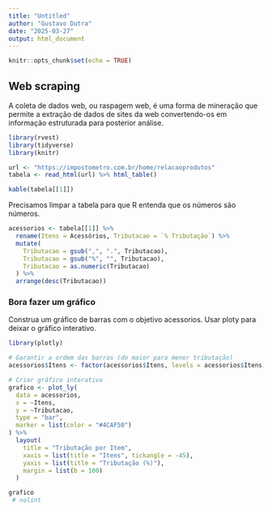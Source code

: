 ```yaml
---
title: "Untitled"
author: "Gustavo Dutra"
date: "2025-03-27"
output: html_document
---
```

```r
knitr::opts_chunk$set(echo = TRUE)
```

## Web scraping

A coleta de dados web, ou raspagem web, é uma forma de mineração que permite a extração de dados de sites da web convertendo-os em informação estruturada para posterior análise.

```r
library(rvest)
library(tidyverse)
library(knitr)

url <- "https://impostometro.com.br/home/relacaoprodutos"
tabela <- read_html(url) %>% html_table()

kable(tabela[[1]])

```


Precisamos limpar a tabela para que R entenda que os números são números.

```r
acessorios <- tabela[[1]] %>%
  rename(Itens = Acessórios, Tributacao = `% Tributação`) %>%
  mutate(
    Tributacao = gsub(",", ".", Tributacao),
    Tributacao = gsub("%", "", Tributacao),
    Tributacao = as.numeric(Tributacao)
  ) %>%
  arrange(desc(Tributacao))

```

### Bora fazer um gráfico

Construa um gráfico de barras com o objetivo acessorios. Usar ploty para deixar
o gráfico interativo.


```r
library(plotly)

# Garantir a ordem das barras (do maior para menor tributação)
acessorios$Itens <- factor(acessorios$Itens, levels = acessorios$Itens)

# Criar gráfico interativo
grafico <- plot_ly(
  data = acessorios,
  x = ~Itens,
  y = ~Tributacao,
  type = "bar",
  marker = list(color = "#4CAF50")
) %>%
  layout(
    title = "Tributação por Item",
    xaxis = list(title = "Itens", tickangle = -45),
    yaxis = list(title = "Tributação (%)"),
    margin = list(b = 100)
  )

grafico
 # nolint
```


